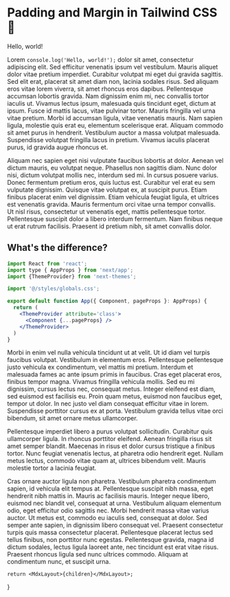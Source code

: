 
# Padding and Margin in Tailwind CSS 🍃
<BlogMeta date={blogs[0].published_date}/>

Hello, world!

Lorem `console.log('Hello, world!');` dolor sit amet, consectetur adipiscing elit. Sed efficitur venenatis ipsum vel vestibulum. Mauris aliquet dolor vitae pretium imperdiet. Curabitur volutpat mi eget dui gravida sagittis. Sed elit erat, placerat sit amet diam non, lacinia sodales risus. Sed aliquam eros vitae lorem viverra, sit amet rhoncus eros dapibus. Pellentesque accumsan lobortis gravida. Nam dignissim enim mi, nec convallis tortor iaculis ut. Vivamus lectus ipsum, malesuada quis tincidunt eget, dictum at ipsum. Fusce id mattis lacus, vitae pulvinar tortor. Mauris fringilla vel urna vitae pretium. Morbi id accumsan ligula, vitae venenatis mauris. Nam sapien ligula, molestie quis erat eu, elementum scelerisque erat. Aliquam commodo sit amet purus in hendrerit. Vestibulum auctor a massa volutpat malesuada. Suspendisse volutpat fringilla lacus in pretium. Vivamus iaculis placerat purus, id gravida augue rhoncus et.

Aliquam nec sapien eget nisi vulputate faucibus lobortis at dolor. Aenean vel dictum mauris, eu volutpat neque. Phasellus non sagittis diam. Nunc dolor nisi, dictum volutpat mollis nec, interdum sed mi. In cursus posuere varius. Donec fermentum pretium eros, quis luctus est. Curabitur vel erat eu sem vulputate dignissim. Quisque vitae volutpat ex, at suscipit purus. Etiam finibus placerat enim vel dignissim. Etiam vehicula feugiat ligula, et ultrices est venenatis gravida. Mauris fermentum orci vitae urna tempor convallis. Ut nisl risus, consectetur ut venenatis eget, mattis pellentesque tortor. Pellentesque suscipit dolor a libero interdum fermentum. Nam finibus neque ut erat rutrum facilisis. Praesent id pretium nibh, sit amet convallis dolor.

## What's the difference?

```jsx
import React from 'react';
import type { AppProps } from 'next/app';
import {ThemeProvider} from 'next-themes';

import '@/styles/globals.css';

export default function App({ Component, pageProps }: AppProps) {
  return (
    <ThemeProvider attribute='class'>
      <Component {...pageProps} />
    </ThemeProvider>
  ) 
}
```

Morbi in enim vel nulla vehicula tincidunt ut at velit. Ut id diam vel turpis faucibus volutpat. Vestibulum in elementum eros. Pellentesque pellentesque justo vehicula ex condimentum, vel mattis mi pretium. Interdum et malesuada fames ac ante ipsum primis in faucibus. Cras eget placerat eros, finibus tempor magna. Vivamus fringilla vehicula mollis. Sed eu mi dignissim, cursus lectus nec, consequat metus. Integer eleifend est diam, sed euismod est facilisis eu. Proin quam metus, euismod non faucibus eget, tempor ut dolor. In nec justo vel diam consequat efficitur vitae in lorem. Suspendisse porttitor cursus ex at porta. Vestibulum gravida tellus vitae orci bibendum, sit amet ornare metus ullamcorper.

Pellentesque imperdiet libero a purus volutpat sollicitudin. Curabitur quis ullamcorper ligula. In rhoncus porttitor eleifend. Aenean fringilla risus sit amet semper blandit. Maecenas in risus et dolor cursus tristique a finibus tortor. Nunc feugiat venenatis lectus, at pharetra odio hendrerit eget. Nullam metus lectus, commodo vitae quam at, ultrices bibendum velit. Mauris molestie tortor a lacinia feugiat.

Cras ornare auctor ligula non pharetra. Vestibulum pharetra condimentum sapien, id vehicula elit tempus at. Pellentesque suscipit nibh massa, eget hendrerit nibh mattis in. Mauris ac facilisis mauris. Integer neque libero, euismod nec blandit vel, consequat at urna. Vestibulum aliquam elementum odio, eget efficitur odio sagittis nec. Morbi hendrerit massa vitae varius auctor. Ut metus est, commodo eu iaculis sed, consequat at dolor. Sed semper ante sapien, in dignissim libero consequat vel. Praesent consectetur turpis quis massa consectetur placerat. Pellentesque placerat lectus sed tellus finibus, non porttitor nunc egestas. Pellentesque gravida, magna id dictum sodales, lectus ligula laoreet ante, nec tincidunt est erat vitae risus. Praesent rhoncus ligula sed nunc ultrices commodo. Aliquam at condimentum nunc, et suscipit urna.

 
    return <MdxLayout>{children}</MdxLayout>;
}